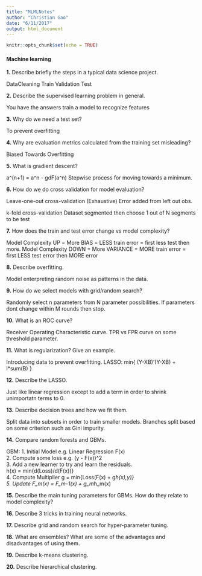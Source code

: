 ```yaml
---
title: "MLMLNotes"
author: "Christian Gao"
date: "6/11/2017"
output: html_document
---
```


```r
knitr::opts_chunk$set(echo = TRUE)
```

#### Machine learning

**1.** Describe briefly the steps in a typical data science project.

DataCleaning Train Validation Test 

**2.** Describe the supervised learning problem in general.

You have the answers train a model to recognize features

**3.** Why do we need a test set? 

To prevent overfitting

**4.** Why are evaluation metrics calculated from the training set misleading?

Biased Towards Overfitting

**5.** What is gradient descent?

a^(n+1) = a^n - gdF(a^n)
Stepwise process for moving towards a minimum.

**6.** How do we do cross validation for model evaluation?

Leave-one-out cross-validation (Exhaustive)
Error added from left out obs.

k-fold cross-validation
Dataset segmented then choose 1 out of N segments to be test

**7.** How does the train and test error change vs model complexity?

Model Complexity UP = More BIAS = LESS train error = first less test then more.
Model Complexity DOWN = More VARIANCE = MORE train error = first LESS test error then MORE error

**8.** Describe overfitting.

Model enterpreting random noise as patterns in the data.

**9.** How do we select models with grid/random search?

Randomly select n parameters from N parameter possibilities. If parameters dont change within M rounds then stop.

**10.** What is an ROC curve?

Receiver Operating Characteristic curve. TPR vs FPR curve on some threshold parameter.

**11.** What is regularization? Give an example.

Introducing data to prevent overfitting. 
LASSO: min{ (Y-XB)'(Y-XB) + l*sum(B) }

**12.** Describe the LASSO.

Just like linear regression except to add a term in order to shrink unimportatn terms  to 0.

**13.** Describe decision trees and how we fit them.

Split data into subsets in order to train smaller models. Branches split based on some criterion such as Gini impurity. 

**14.** Compare random forests and GBMs.

GBM:
1. Initial Model e.g. Linear Regression F(x)  
2. Compute some loss e.g. (y - F(x))^2  
3. Add a new learner to try and learn the residuals.  
h(x) = min{d(Loss)/d(F(x))}  
4. Compute Multiplier g = min{Loss(F(x) + g*h(x),y)}  
5. Update F\_m(x) = F\_m-1(x) + g\_m*h_m(x)  

**15.** Describe the main tuning parameters for GBMs. How do they relate to model complexity?



**16.** Describe 3 tricks in training neural networks. 

**17.** Describe grid and random search for hyper-parameter tuning.

**18.** What are ensembles? What are some of the advantages and disadvantages of using them.

**19.** Describe k-means clustering.

**20.** Describe hierarchical clustering.


